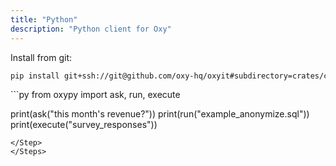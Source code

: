 ```yaml
---
title: "Python"
description: "Python client for Oxy"
---
```


<Steps>
<Step title="Installation">

Install from git:

```bash
pip install git+ssh://git@github.com/oxy-hq/oxyit#subdirectory=crates/core
```

</Step>
<Step title="Usage">
```py
from oxypy import ask, run, execute

print(ask("this month's revenue?"))
print(run("example_anonymize.sql"))
print(execute("survey_responses"))

```
</Step>
</Steps>
```
